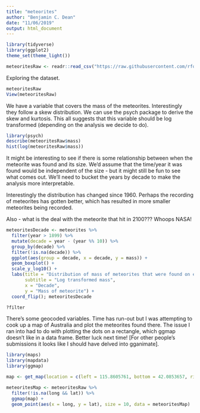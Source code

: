 ```yaml
---
title: "meteorites"
author: "Benjamin C. Dean"
date: "11/06/2019"
output: html_document
---
```


```r
library(tidyverse)
library(ggplot2)
theme_set(theme_light())

meteoritesRaw <- readr::read_csv("https://raw.githubusercontent.com/rfordatascience/tidytuesday/master/data/2019/2019-06-11/meteorites.csv")
```

Exploring the dataset.

```r
meteoritesRaw
View(meteoritesRaw)
```

We have a variable that covers the mass of the meteorites. Interestingly they follow a skew distribution. We can use the psych package to derive the skew and kurtosis. This all suggests that this variable should be log transformed (depending on the analysis we decide to do). 

```r
library(psych)
describe(meteoritesRaw$mass)
hist(log(meteoritesRaw$mass))

```

It might be interesting to see if there is some relationship between when the meteorite was found and its size. We'd assume that the time/year it was found would be independent of the size - but it might still be fun to see what comes out. We'll need to bucket the years by decade to make the analysis more interpretable.

Interestingly the distribution has changed since 1960. Perhaps the recording of meteorites has gotten better, which has resulted in more smaller meteorites being recorded. 

Also - what is the deal with the meteorite that hit in 2100??? Whoops NASA! 

```r
meteoritesDecade <- meteorites %>%
  filter(year > 1899) %>%
  mutate(decade = year - (year %% 10)) %>%
  group_by(decade) %>%
  filter(!is.na(decade)) %>%
  ggplot(aes(group = decade, x = decade, y = mass)) +
  geom_boxplot() +
  scale_y_log10() + 
  labs(title = "Distribution of mass of meteorites that were found on earth from 1900 - 2019",
       subtitle = "Log transformed mass",
       x = "Decade",
       y = "Mass of meteorite") +
  coord_flip(); meteoritesDecade

?filter
```

There's some geocoded variables. Time has run-out but I was attempting to cook up a map of Australia and plot the meteorites found there. The issue I ran into had to do with plotting the dots on a rectangle, which ggmap doesn't like in a data frame. Better luck next time! [For other people's submissions it looks like I should have delved into gganimate].

```r
library(maps)
library(mapdata)
library(ggmap)

map <- get_map(location = c(left = 115.8605761, bottom = 42.0853657, right = 153.61194, top = -19.2576), zoom = 3)

meteoritesMap <- meteoritesRaw %>%
  filter(!is.na(long && lat)) %>%
  ggmap(map) +
  geom_point(aes(x = long, y = lat), size = 10, data = meteoritesMap)

```


